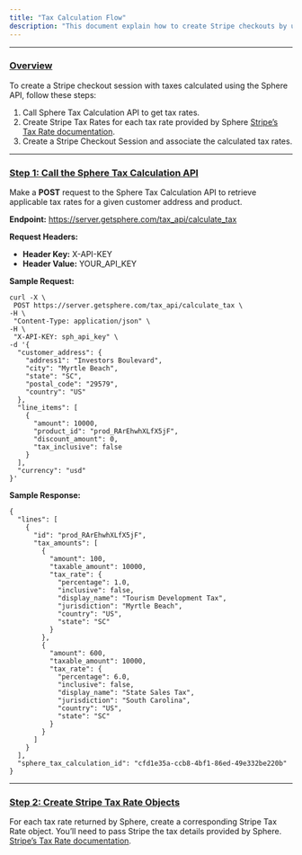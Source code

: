 ```yaml
---
title: "Tax Calculation Flow"
description: "This document explain how to create Stripe checkouts by using the Sphere tax calculation Api."
---
```


---

### **<u>Overview</u>**

To create a Stripe checkout session with taxes calculated using the Sphere API, follow these steps:
1. Call Sphere Tax Calculation API to get tax rates.
2. Create Stripe Tax Rates for each tax rate provided by Sphere [Stripe’s Tax Rate documentation](https://docs.stripe.com/api/tax_rates/create).
3. Create a Stripe Checkout Session and associate the calculated tax rates.

---

### **<u>Step 1: Call the Sphere Tax Calculation API</u>**

Make a **POST** request to the Sphere Tax Calculation API to retrieve applicable tax rates for a given customer address and product.

**Endpoint:**
https://server.getsphere.com/tax_api/calculate_tax

**Request Headers:**
* **Header Key:** X-API-KEY
* **Header Value:** YOUR_API_KEY

**Sample Request:**

```
curl -X \
 POST https://server.getsphere.com/tax_api/calculate_tax \
-H \
 "Content-Type: application/json" \
-H \
 "X-API-KEY: sph_api_key" \
-d '{
  "customer_address": {
    "address1": "Investors Boulevard",
    "city": "Myrtle Beach",
    "state": "SC",
    "postal_code": "29579",
    "country": "US"
  },
  "line_items": [
    {
      "amount": 10000,
      "product_id": "prod_RArEhwhXLfX5jF",
      "discount_amount": 0,
      "tax_inclusive": false
    }
  ],
  "currency": "usd"
}'
```

**Sample Response:**

```
{
  "lines": [
    {
      "id": "prod_RArEhwhXLfX5jF",
      "tax_amounts": [
        {
          "amount": 100,
          "taxable_amount": 10000,
          "tax_rate": {
            "percentage": 1.0,
            "inclusive": false,
            "display_name": "Tourism Development Tax",
            "jurisdiction": "Myrtle Beach",
            "country": "US",
            "state": "SC"
          }
        },
        {
          "amount": 600,
          "taxable_amount": 10000,
          "tax_rate": {
            "percentage": 6.0,
            "inclusive": false,
            "display_name": "State Sales Tax",
            "jurisdiction": "South Carolina",
            "country": "US",
            "state": "SC"
          }
        }
      ]
    }
  ],
  "sphere_tax_calculation_id": "cfd1e35a-ccb8-4bf1-86ed-49e332be220b"
}
```

---

### **<u>Step 2: Create Stripe Tax Rate Objects</u>**

For each tax rate returned by Sphere, create a corresponding Stripe Tax Rate object. You’ll need to pass Stripe the tax details provided by Sphere.
[Stripe’s Tax Rate documentation](https://docs.stripe.com/api/tax_rates/create).

